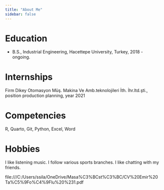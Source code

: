 ```yaml
---
title: "About Me"
sidebar: false 
---
```


# Education

-   B.S., Industrial Engineering, Hacettepe University, Turkey, 2018 - ongoing.


# Internships

  Firm Dikey Otomasyon Müş. Makina Ve Amb.teknolojileri İth. İhr.ltd.şti., position production planning, year 2021



# Competencies

R, Quarto, Git, Python, Excel, Word

# Hobbies
I like listening music. I follow various sports branches. I like chatting with my friends.

file:///C:/Users/ssila/OneDrive/Masa%C3%BCst%C3%BC/CV%20Emir%20Ta%C5%9Fo%C4%9Flu%20%231.pdf

